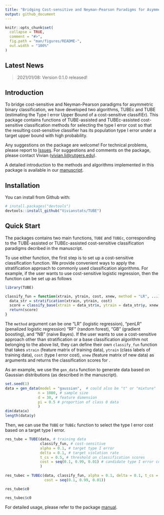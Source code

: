 ```yaml
---
title: "Bridging Cost-sensitive and Neyman-Pearson Paradigms for Asymmetric Binary Classification"
output: github_document
---
```


<!-- README.md is generated from README.Rmd. Please edit that file -->

```r
knitr::opts_chunk$set(
  collapse = TRUE,
  comment = "#>",
  fig.path = "man/figures/README-",
  out.width = "100%"
)
```


Latest News
-----------
> 2021/01/08: Version 0.1.0 released!


Introduction
------------
To bridge cost-sensitive and Neyman-Pearson paradigms for asymmetric binary classification, we have developed two algorithms, TUBEc and TUBE (estimating the Type I error Upper Bound of a cost-sensitive classifiEr). This package contains functions of TUBE-assisted and TUBEc-assisted cost-sensitive classification methods for selecting the type I error cost so that the resulting cost-sensitive classifier has its population type I error under a target upper bound with high probability.

Any suggestions on the package are welcome! For technical problems, please report to [Issues](https://github.com/Vivianstats/TUBE/issues). For suggestions and comments on the package, please contact Vivian (<vivian.li@rutgers.edu>).

A detailed introduction to the methods and algorithms implemented in this package is available in our [manuscript](https://arxiv.org/abs/2012.14951).


## Installation

You can install \code{TUBE} from Github with:

``` r
# install.packages("devtools")
devtools::install_github("Vivianstats/TUBE")
```

## Quick Start

The packages contains two main functions, `TUBE` and `TUBEc`, corresponding to the TUBE-assisted or TUBEc-assisted cost-sensitive classification paradigms decribed in the manuscript. 

To use either function, the first step is to set up a cost-sensitive classification function. We provide convenient ways to apply the stratification approach to commonly used classification algorithms. For example, if the user wants to use cost-sensitive logistic regression, then the function can be set up as follows
```r
library(TUBE)

classify_fun = function(xtrain, ytrain, cost, xnew, method = "LR", ...){
  data_str = stratification(xtrain, ytrain, cost)
  score = classify_base(xtrain = data_str$x, ytrain = data_str$y, xnew, method, ...)
  return(score)
}
```
The `method` argument can be one "LR" (logistic regression), "penLR" (penalized logistic regression)
"RF" (random forest), "GB" (gradient boosting), and "NB" (naive Bayes). If the user wants to use a cost-sensitive approach other than stratification or a base classification algorithm not belonging to the above list, they can define their own `classify_fun` function that takes `xtrain` (feature matrix of training data), `ytrain` (class labels of training data), `cost` (type I error cost), `xnew` (feature matrix of new data) as arguments and returns the classification scores for \code{xnew}.

As an example, we use the `gen_data` function to generate data based on Gaussian distributions (as described in the manuscript).
```r
set.seed(1)
data = gen_data(model = "gaussian",  # could also be "t" or "mixture"
               n = 1000, # sample size
               d = 30, # feature dimension
               pi = 0.5 # proportion of class 0 data
               )
dim(data$x)
length(data$y)
```

Then, we can use the `TUBE` or `TUBEc` function to select the type I error cost based on a target type I error.
```r
res_tube = TUBE(data, # training data
                classify_fun, # cost-sensitive
                alpha = 0.1, # target type I error 
                delta = 0.1, # target violation rate
                t_cs = 0.5, # threshold on classification scores
                cost = seq(0.1, 0.99, 0.01) # candidate type I error costs
                )
                
res_tubec = TUBEc(data, classify_fun, alpha = 0.1, delta = 0.1, t_cs = 0.5, 
                  cost = seq(0.1, 0.99, 0.01))

res_tube$c0

res_tubec$c0
```

For detailed usage, please refer to the package [manual](https://github.com/Vivianstats/TUBE/blob/master/inst/docs/).

